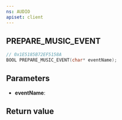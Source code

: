 ```yaml
---
ns: AUDIO
apiset: client
---
```

## PREPARE_MUSIC_EVENT

```c
// 0x1E5185B72EF5158A
BOOL PREPARE_MUSIC_EVENT(char* eventName);
```


## Parameters
* **eventName**:

## Return value